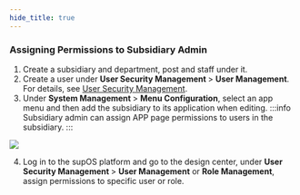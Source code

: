 ```yaml
---
hide_title: true
---
```


 
### Assigning Permissions to Subsidiary Admin

1. Create a subsidiary and department, post and staff under it.
2. Create a user under <strong>User Security Management </strong>> <strong>User Management</strong>. For details, see <a href="User Security Management">User Security Management</a>.
3. Under <strong>System Management </strong>> <strong>Menu Configuration</strong>, select an app menu and then add the subsidiary to its application when editing.
:::info
Subsidiary admin can assign APP page permissions to users in the subsidiary.
:::

<img width={350} src="https://wordpressfreezonex.oss-accelerate.aliyuncs.com/factoryModeling/31.png"/>

4. Log in to the supOS platform and go to the design center, under <strong>User Security Management </strong>> <strong>User Management</strong> or <strong>Role Management</strong>, assign permissions to specific user or role.